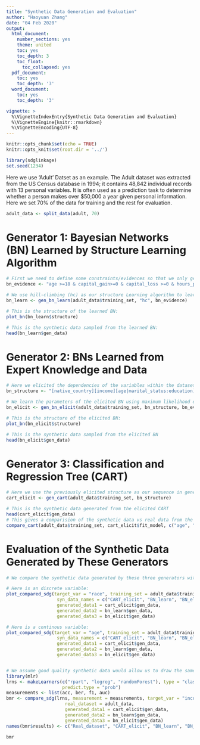 ```yaml
---
title: "Synthetic Data Generation and Evaluation"
author: "Haoyuan Zhang"
date: "04 Feb 2020"
output:
  html_document:
    number_sections: yes
    theme: united
    toc: yes
    toc_depth: 3
    toc_float:
      toc_collapsed: yes
  pdf_document:
    toc: yes
    toc_depth: '3'
  word_document:
    toc: yes
    toc_depth: '3'

vignette: >
  %\VignetteIndexEntry{Synthetic Data Generation and Evaluation}
  %\VignetteEngine{knitr::rmarkdown}
  %\VignetteEncoding{UTF-8}
---
```


```r
knitr::opts_chunk$set(echo = TRUE)
knitr::opts_knit$set(root.dir = '../') 
```


```r
library(sdglinkage)
set.seed(1234)
```



Here we use 'Adult' Datset as an example. The Adult dataset was extracted from the US Census database in 1994; it contains 48,842 individual records with 13 personal variables. It is often used as a prediction task to determine whether a person makes over $50,000 a year given personal information. Here we set 70% of the data for training and the rest for evaluation.  
```r
adult_data <- split_data(adult, 70)
```


# Generator 1: Bayesian Networks (BN) Learned by Structure Learning Algorithm
```r
# First we need to define some constraints/evidences so that we only generate synthetic data that is realistic in real life. For example, as the name of the dataset 'Adult' suggest, the age of all individuals should be >= 18, and capital_gain should be a positive number, etc... 
bn_evidence <- "age >=18 & capital_gain>=0 & capital_loss >=0 & hours_per_week>=0 & hours_per_week<=100"

# We use hill-climbing (hc) as our structure Learning algorithm to learn the structure and parameters of our BN simultaneously.
bn_learn <- gen_bn_learn(adult_data$training_set, "hc", bn_evidence)

# This is the structure of the learned BN:
plot_bn(bn_learn$structure)

# This is the synthetic data sampled from the learned BN:
head(bn_learn$gen_data)
```


# Generator 2: BNs Learned from Expert Knowledge and Data
```r
# Here we elicited the dependencies of the variables within the dataset from an expert (the expert is me in this example..just as an example!).
bn_structure <- "[native_country][income][age|marital_status:education][sex][race|native_country][marital_status|race:sex][relationship|marital_status][education|sex:race][occupation|education][workclass|occupation][hours_per_week|occupation:workclass][capital_gain|occupation:workclass:income][capital_loss|occupation:workclass:income]"

# We learn the parameters of the elicited BN using maximum likelihood estimation and sample synthetic data based on the previously defined constraints/evidences.
bn_elicit <- gen_bn_elicit(adult_data$training_set, bn_structure, bn_evidence)

# This is the structure of the elicited BN:
plot_bn(bn_elicit$structure)

# This is the synthetic data sampled from the elicited BN
head(bn_elicit$gen_data)
```


# Generator 3: Classification and Regression Tree (CART)
```r
# Here we use the previously elicited structure as our sequence in generating classfication and regression tree for each variables. 
cart_elicit <- gen_cart(adult_data$training_set, bn_structure)
```

```r
# This is the synthetic data generated from the elicited CART
head(cart_elicit$gen_data)
# This gives a comparision of the synthetic data vs real data from the training set.
compare_cart(adult_data$training_set, cart_elicit$fit_model, c("age", "workclass", "sex"))
```


# Evaluation of the Synthetic Data Generated by These Generators 
```r
# We compare the synthetic data generated by these three generators with the real data from the training set.

# Here is an discrete variable:
plot_compared_sdg(target_var = "race", training_set = adult_data$training_set,
                   syn_data_names = c("CART_elicit", "BN_learn", "BN_elicit"),
                   generated_data1 = cart_elicit$gen_data,
                   generated_data2 = bn_learn$gen_data,
                   generated_data3 = bn_elicit$gen_data)

# Here is a continous variable:
plot_compared_sdg(target_var = "age", training_set = adult_data$training_set,
                   syn_data_names = c("CART_elicit", "BN_learn", "BN_elicit"),
                   generated_data1 = cart_elicit$gen_data,
                   generated_data2 = bn_learn$gen_data,
                   generated_data3 = bn_elicit$gen_data)


# We assume good quality synthetic data would allow us to draw the same analytic conclusions as we can draw from real data. Hence, we compare the predictive performance of several machine learning algorithms that are trained with the synthetic data and tested by real data with those trained and tested both by real data. We use the variable 'income' as our prediction task to determine whether a person makes over $50,000 a year given personal information
library(mlr)
lrns <- makeLearners(c("rpart", "logreg", "randomForest"), type = "classif",
                     predict.type = "prob")
measurements <- list(acc, ber, f1, auc)
bmr <- compare_sdg(lrns, measurement = measurements, target_var = "income",
                      real_dataset = adult_data,
                      generated_data1 = cart_elicit$gen_data,
                      generated_data2 = bn_learn$gen_data,
                      generated_data3 = bn_elicit$gen_data)
names(bmr$results) <- c("Real_dataset", "CART_elicit", "BN_learn", "BN_elicit")
```

```r
bmr
```



